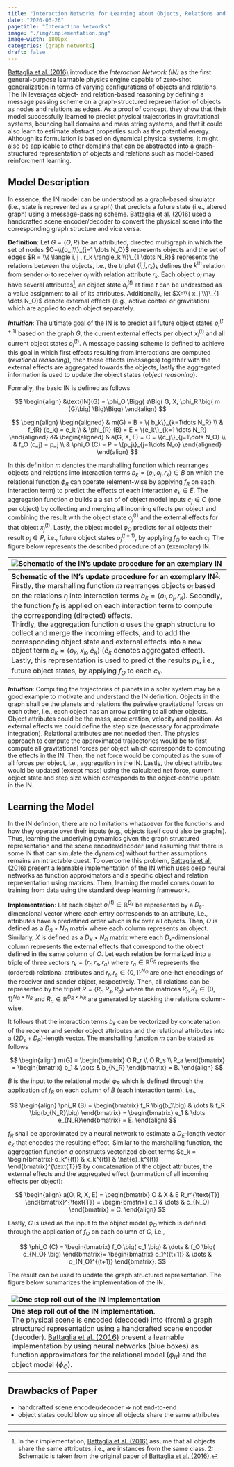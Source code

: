 ```yaml
---
title: "Interaction Networks for Learning about Objects, Relations and Physics"
date: "2020-06-26"
pagetitle: "Interaction Networks"
image: "./img/implementation.png"
image-width: 1800px 
categories: [graph networks]
draft: false
---
```


[Battaglia et al. (2016)](https://arxiv.org/abs/1612.00222) introduce
the *Interaction Network (IN)* as the first general-purpose learnable
physics engine capable of zero-shot generalization in terms of varying
configurations of objects and relations. The IN leverages object- and
relation-based reasoning by defining a message passing scheme on a
graph-structured representation of objects as nodes and relations as
edges. As a proof of concept, they show that their model successfully
learned to predict physical trajectories in gravitational systems,
bouncing ball domains and mass string systems, and that it could also
learn to estimate abstract properties such as the potential energy.
Although its formulation is based on dynamical physical systems, it
might also be applicable to other domains that can be abstracted into
a graph-structured representation of objects and relations such as
model-based reinforcment learning.

## Model Description

In essence, the IN model can be understood as a graph-based simulator (i.e.,
state is represented as a graph) that predicts a future state (i.e., altered
graph) using a message-passing scheme. [Battaglia et al.
(2016)](https://arxiv.org/abs/1612.00222) used a handcrafted scene
encoder/decoder to convert the physical scene into the corresponding
graph structure and vice versa.  

**Definition**: Let $G=\langle O, R \rangle$ be an attributed, directed
multigraph in which the set of nodes $O=\\{o_j\\}_{j=1 \dots N_O}$ 
represents objects and the set of edges $R = \\{ \langle i, j , r_k
\rangle_k \\}\_{1 \dots N_R}$ represents the relations
between the objects, i.e., the triplet $\langle i,j, r_k \rangle_k$ defines the
$k^{\text{th}}$ relation from sender $o_i$ to receiver $o_j$ with relation
attribute $r_k$. Each object $o_i$ may have several
attributes[^1], an object state $o_i^{(t)}$ at
time $t$ can be understood as a value assignment to all of its
attributes. Additionally, let $X=\\{ x_j \\}\_{1 \dots N_O}$ denote
external effects (e.g., active control or gravitation) which are applied to each
object separately.  

[^1]: In their implementation, [Battaglia et al.
    (2016)](https://arxiv.org/abs/1612.00222) assume that all objects
    share the same attributes, i.e., are instances from the same
    class. <a name="myfootnote2">2</a>: Schematic is taken from the
    original paper of [Battaglia et al.
    (2016)](https://arxiv.org/abs/1612.00222).
    
__*Intuition*__: The ultimate goal of the IN is to predict all future
object states $o_i^{(t+1)}$ based on the graph $G$, the current
external effects per object $x_i^{(t)}$ and all current object states
$o_i^{(t)}$. A message passing scheme is defined to achieve this goal
in which first effects resulting from interactions are computed
(*relational reasoning*), then these effects (messages) together with
the external effects are aggregated towards the objects, lastly the
aggregated information is used to update the object states (*object
reasoning*).  

Formally, the basic IN is defined as follows  

$$
\begin{align}
 &\text{IN}(G) = \phi_O \Bigg( a\Big( G, X, \phi_R \big( m (G)\big) \Big)\Bigg)
\end{align}
$$

$$
\begin{align}
  \begin{aligned}
    & m(G) = B = \{ b_k\}_{k=1\dots N_R} \\
    & f_{R} (b_k) = e_k \\
    & \phi_{R} (B) = E = \{e_k\}_{k=1 \dots N_R}
  \end{aligned}
    &&
       \begin{aligned}
         & a(G, X, E) = C = \{c_j\}_{j=1\dots N_O} \\
         & f_O (c_j) = p_j \\
         & \phi_O (C) = P = \{p_j\}_{j=1\dots N_o}
       \end{aligned}
\end{align}
$$

In this definition $m$ denotes the marshalling function which rearranges objects
and relations into interaction terms $b_k= \langle o_i, o_j, r_k \rangle \in B$
on which the relational function $\phi_R$ can operate (element-wise by applying
$f_R$ on each interaction term) to predict the effects of each interaction
$e_k\in E$. The aggregation function $a$ builds a a set of of object model
inputs $c_j \in C$ (one per object) by collecting and merging all incoming
effects per object and combining the result with the object state
$o_{j}^{(t)}$ and the external effects for that object $x_j^{(t)}$. Lastly, the
object model $\phi_O$ predicts for all objects their result $p_j\in P$, i.e., future object
states $o_{j}^{(t+1)}$, by applying $f_O$ to each $c_j$. The figure
below represents the described procedure of an (exemplary) IN.

| ![Schematic of the IN's update procedure for an exemplary IN](./img/IN.png "Schematic of the IN's update procedure") |
| :--         |
| **Schematic of the IN's update procedure for an exemplary IN**<sup>[2](#myfootnote2)</sup>:<br>Firstly, the marshalling function $m$ rearranges objects $o_i$ based on the relations $r_j$ into interaction terms $b_k = \langle o_i, o_j, r_k \rangle$. Secondly, the function $f_R$ is applied on each interaction term to compute the corresponding (directed) effects.<br>Thirdly, the aggregation function $a$ uses the graph structure to collect and merge the incoming effects, and to add the corresponding object state and external effects into a new object term $c_k = \langle o_k, x_k, \hat{e}_k \rangle$ ($\hat{e}_k$ denotes aggregated effect). Lastly, this representation is used to predict the results $p_k$, i.e., future object states, by applying $f_O$ to each $c_k$. |

__*Intuition*__: Computing the trajectories of planets in a
solar system may be a good example to motivate and understand the IN definition.
Objects in the graph shall be the planets and relations the pairwise
gravitational forces on each other, i.e., each object has an arrow pointing to
all other objects. Object attributes could be the mass, acceleration, velocity
and position.  As external effects we could define the step size (necessary for
approximate integration). Relational attributes are not needed then. The physics 
approach to compute the approximated trajacetories would be to first compute all
gravitational forces per object which corresponds to computing the effects in
the IN. Then, the net force would be computed as the sum of all forces per
object, i.e., aggregation in the IN. Lastly, the object attributes would be
updated (except mass) using the calculated net force, current object state and
step size which corresponds to the object-centric update in the IN.

## Learning the Model

In the IN defintion, there are no limitations whatsoever for the functions and
how they operate over their inputs (e.g., objects itself could also be graphs).
Thus, learning the underlying dynamics given the graph structured representation
and the scene encoder/decoder (and assuming that there is some IN that can
simulate the dynamics) without further assumptions remains an
intractable quest. To overcome this problem, [Battaglia et al.
(2016)](https://arxiv.org/abs/1612.00222) present a learnable
implementation of the IN which uses deep neural networks as function
approximators and a specific object and relation representation using matrices.
Then, learning the model comes down to training from data using the standard
deep learning framework.  

**Implementation**: Let each object $o_i^{(t)}\in \mathbb{R}^{D_s}$ be
represented by a $D_s$-dimensional vector where each entry corresponds to an
attribute, i.e., attributes have a predefined order which is fix over all
objects. Then, $O$ is defined as a $D_S \times N_O$ matrix where each column
represents an object. Similarly, $X$ is defined as a $D_X \times N_O$ matrix
where each $D_x$-dimensional column represents the external effects that
correspond to the object defined in the same column of $O$. Let each relation be
formalized into a triple of three vectors $r_k = \langle 
r_r, r_s, r_a \rangle$ where $r_a \in \mathbb{R}^{D_R}$ represents the (ordered)
relational attributes and $r_r, r_s \in \{0, 1\}^{N_O}$ 
are one-hot encodings of the receiver and sender object, respectively. Then, all
relations can be represented by the triplet $R = \langle R_r, R_s, R_a \rangle$
where the matrices $R_r, R_s \in \{0,1\}^{N_O \times N_R}$ and
$R_a \in \mathbb{R}^{D_R \times N_R}$ are generated by stacking the relations 
column-wise.

It follows that the interaction terms $b_k$ can be vectorized by concatenation of
the receiver and sender object attributes and the relational attributes into a
$(2 D_s + D_R)$-length vector. The marshalling function $m$ can be stated as
follows

$$
\begin{align}
  m(G)
  = \begin{bmatrix}  O R_r \\ O R_s \\ R_a  \end{bmatrix} = \begin{bmatrix} b_1  &
    \dots & b_{N_R} \end{bmatrix} = B.
\end{align}
$$

$B$ is the input to the relational model $\phi_R$ which is defined through the
application of $f_R$ on each column of $B$ (each interaction term), i.e.,

$$
\begin{align}
  \phi_R (B) = \begin{bmatrix} f_R \big(b_1\big) & \dots & f_R \big(b_{N_R}\big) \end{bmatrix} 
             = \begin{bmatrix} e_1 & \dots e_{N_R}\end{bmatrix}  = E.
\end{align}
$$

$f_R$ shall be approximated by a neural network to estimate a $D_E$-length vector $e_k$
that encodes the resulting effect. Similar to the marshalling function, the
aggregation function $a$ constructs vectorized object terms $c_k
= \begin{bmatrix} o_k^{(t)} & x_k^{(t)} & \hat{e}_k^{(t)} \end{bmatrix}^{\text{T}}$
by concatenation of the object attributes, the external effects and the
aggregated effect (summation of all incoming effects per object): 

$$
\begin{align}
  a(O, R, X, E) = \begin{bmatrix} O & X & E R_r^{\text{T}}
  \end{bmatrix}^{\text{T}} =
  \begin{bmatrix} c_1 & \dots & c_{N_O} \end{bmatrix} = C.
\end{align}
$$

Lastly, $C$ is used as the input to the object model $\phi_O$ which is defined
through the application of $f_O$ on each column of $C$, i.e.,

$$
  \phi_O (C) =
  \begin{bmatrix} f_O \big( c_1 \big) & \dots & f_O \big( c_{N_O} \big) \end{bmatrix}=
                                                \begin{bmatrix} o_1^{(t+1)} & \dots & o_{N_O}^{(t+1)} \end{bmatrix}.
$$

The result can be used to update the graph structured representation.
The figure below summarizes the implementation of the IN.

| ![One step roll out of the IN implementation](./img/implementation.png "One step roll out of the IN implementation") |
| :--         |
| **One step roll out of the IN implementation**.<br> The physical scene is encoded (decoded) into (from) a graph structured representation using a handcrafted scene encoder (decoder). [Battaglia et al. (2016)](https://arxiv.org/abs/1612.00222) present a learnable implementation by using neural networks (blue boxes) as function approximators for the relational model ($\phi_R$) and the object model ($\phi_O$). |

## Drawbacks of Paper

- handcrafted scene encoder/decoder $\Rightarrow$ not end-to-end
- object states could blow up since all objects share the same attributes

-------------------------------------------------------------------------------
